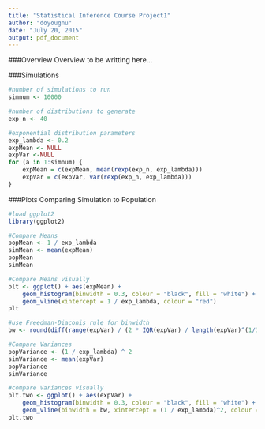 ```yaml
---
title: "Statistical Inference Course Project1"
author: "doyougnu"
date: "July 20, 2015"
output: pdf_document
---
```


###Overview
Overview to be writting here...

###Simulations
```r
#number of simulations to run
simnum <- 10000

#number of distributions to generate
exp_n <- 40

#exponential distribution parameters
exp_lambda <- 0.2
expMean <- NULL
expVar <-NULL
for (a in 1:simnum) {
    expMean = c(expMean, mean(rexp(exp_n, exp_lambda)))
    expVar = c(expVar, var(rexp(exp_n, exp_lambda)))
}
```

###Plots Comparing Simulation to Population
```r
#load ggplot2
library(ggplot2)

#Compare Means
popMean <- 1 / exp_lambda
simMean <- mean(expMean)
popMean
simMean

#Compare Means visually
plt <- ggplot() + aes(expMean) + 
    geom_histogram(binwidth = 0.3, colour = "black", fill = "white") +
    geom_vline(xintercept = 1 / exp_lambda, colour = "red")
plt
```

```r
#use Freedman-Diaconis rule for binwidth
bw <- round(diff(range(expVar) / (2 * IQR(expVar) / length(expVar)^(1/3))))

#Compare Variances
popVariance <- (1 / exp_lambda) ^ 2
simVariance <- mean(expVar)
popVariance
simVariance

#compare Variances visually
plt.two <- ggplot() + aes(expVar) +
    geom_histogram(binwidth = 0.3, colour = "black", fill = "white") +
    geom_vline(binwidth = bw, xintercept = (1 / exp_lambda)^2, colour = "red")
plt.two
```
